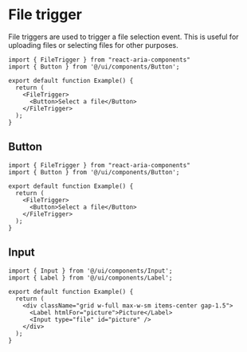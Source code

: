 # File trigger

File triggers are used to trigger a file selection event. This is useful for uploading files or selecting files for other purposes.

```tsx preview
import { FileTrigger } from "react-aria-components"
import { Button } from '@/ui/components/Button';

export default function Example() {
  return (
    <FileTrigger>
      <Button>Select a file</Button>
    </FileTrigger>
  );
}
```

## Button

```tsx preview
import { FileTrigger } from "react-aria-components"
import { Button } from '@/ui/components/Button';

export default function Example() {
  return (
    <FileTrigger>
      <Button>Select a file</Button>
    </FileTrigger>
  );
}
```

## Input

```tsx preview
import { Input } from '@/ui/components/Input';
import { Label } from '@/ui/components/Label';

export default function Example() {
  return (
    <div className="grid w-full max-w-sm items-center gap-1.5">
      <Label htmlFor="picture">Picture</Label>
      <Input type="file" id="picture" />
    </div>
  );
}
```